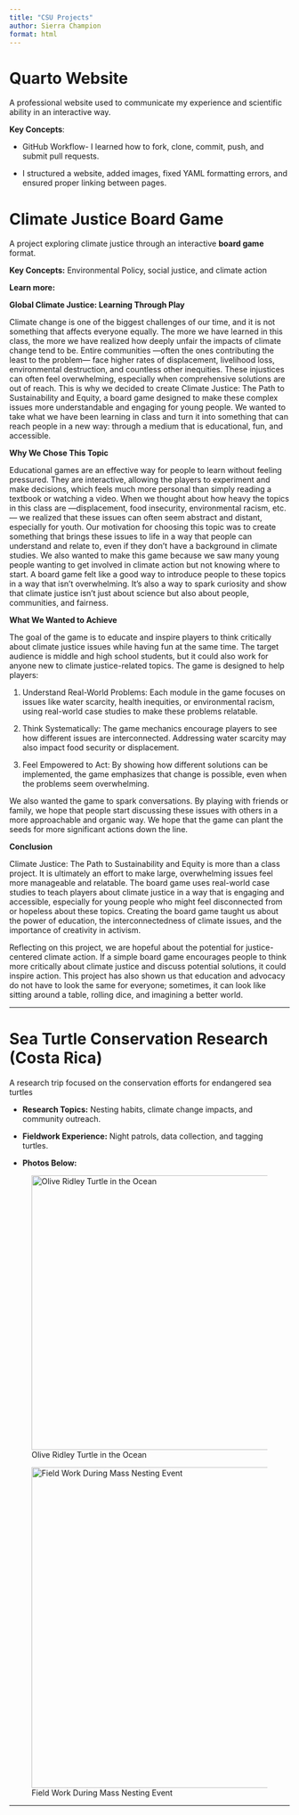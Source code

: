 ```yaml
---
title: "CSU Projects"
author: Sierra Champion
format: html
---
```


# Quarto Website

A professional website used to communicate my experience and scientific ability in an interactive way.

**Key Concepts**:

-   GitHub Workflow- I learned how to fork, clone, commit, push, and submit pull requests.

-   I structured a website, added images, fixed YAML formatting errors, and ensured proper linking between pages.

# **Climate Justice Board Game**

A project exploring climate justice through an interactive **board game** format.

**Key Concepts:** Environmental Policy, social justice, and climate action

**Learn more:**

**Global Climate Justice: Learning Through Play**

Climate change is one of the biggest challenges of our time, and it is not something that affects everyone equally. The more we have learned in this class, the more we have realized how deeply unfair the impacts of climate change tend to be. Entire communities —often the ones contributing the least to the problem— face higher rates of displacement, livelihood loss, environmental destruction, and countless other inequities. These injustices can often feel overwhelming, especially when comprehensive solutions are out of reach. This is why we decided to create Climate Justice: The Path to Sustainability and Equity, a board game designed to make these complex issues more understandable and engaging for young people. We wanted to take what we have been learning in class and turn it into something that can reach people in a new way: through a medium that is educational, fun, and accessible.

**Why We Chose This Topic**

Educational games are an effective way for people to learn without feeling pressured. They are interactive, allowing the players to experiment and make decisions, which feels much more personal than simply reading a textbook or watching a video. When we thought about how heavy the topics in this class are —displacement, food insecurity, environmental racism, etc.— we realized that these issues can often seem abstract and distant, especially for youth. Our motivation for choosing this topic was to create something that brings these issues to life in a way that people can understand and relate to, even if they don’t have a background in climate studies. We also wanted to make this game because we saw many young people wanting to get involved in climate action but not knowing where to start. A board game felt like a good way to introduce people to these topics in a way that isn’t overwhelming. It’s also a way to spark curiosity and show that climate justice isn’t just about science but also about people, communities, and fairness.

**What We Wanted to Achieve**

The goal of the game is to educate and inspire players to think critically about climate justice issues while having fun at the same time. The target audience is middle and high school students, but it could also work for anyone new to climate justice-related topics. The game is designed to help players:

1.  Understand Real-World Problems: Each module in the game focuses on issues like water scarcity, health inequities, or environmental racism, using real-world case studies to make these problems relatable.

2.  Think Systematically: The game mechanics encourage players to see how different issues are interconnected. Addressing water scarcity may also impact food security or displacement.

3.  Feel Empowered to Act: By showing how different solutions can be implemented, the game emphasizes that change is possible, even when the problems seem overwhelming.

We also wanted the game to spark conversations. By playing with friends or family, we hope that people start discussing these issues with others in a more approachable and organic way. We hope that the game can plant the seeds for more significant actions down the line.

**Conclusion**

Climate Justice: The Path to Sustainability and Equity is more than a class project. It is ultimately an effort to make large, overwhelming issues feel more manageable and relatable. The board game uses real-world case studies to teach players about climate justice in a way that is engaging and accessible, especially for young people who might feel disconnected from or hopeless about these topics. Creating the board game taught us about the power of education, the interconnectedness of climate issues, and the importance of creativity in activism.

Reflecting on this project, we are hopeful about the potential for justice-centered climate action. If a simple board game encourages people to think more critically about climate justice and discuss potential solutions, it could inspire action. This project has also shown us that education and advocacy do not have to look the same for everyone; sometimes, it can look like sitting around a table, rolling dice, and imagining a better world.

------------------------------------------------------------------------

# **Sea Turtle Conservation Research (Costa Rica)**

A research trip focused on the conservation efforts for endangered sea turtles

-   **Research Topics:** Nesting habits, climate change impacts, and community outreach.

-   **Fieldwork Experience:** Night patrols, data collection, and tagging turtles.

-   **Photos Below:**

![Olive Ridley Turtle in the Ocean](images/Ocean_Turt.JPEG){fig-align="left" width="493"}

![Field Work During Mass Nesting Event](images/Work_Turt.JPEG){fig-align="right" width="576"}

------------------------------------------------------------------------
